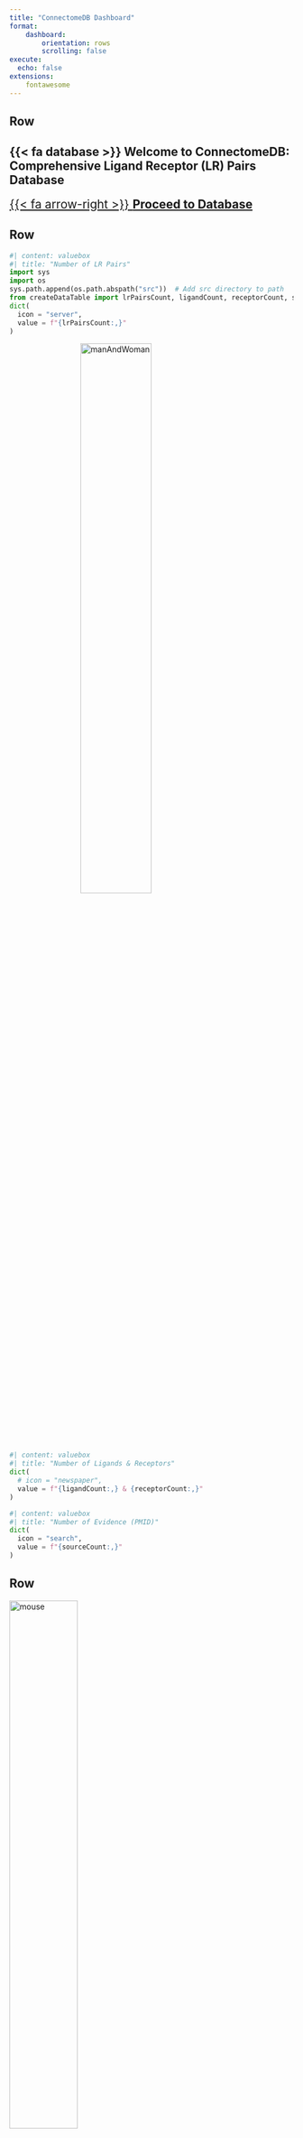 ```yaml
---
title: "ConnectomeDB Dashboard"
format: 
    dashboard:
        orientation: rows
        scrolling: false 
execute:
  echo: false
extensions:
    fontawesome
---
```

## Row

 <h2> {{< fa database >}} Welcome to ConnectomeDB: Comprehensive Ligand Receptor (LR) Pairs Database</h2>
[{{< fa arrow-right >}} **Proceed to Database**](database.qmd){style="font-size: 1.5em;"}

## Row {.flow}


```python
#| content: valuebox
#| title: "Number of LR Pairs"
import sys
import os
sys.path.append(os.path.abspath("src"))  # Add src directory to path
from createDataTable import lrPairsCount, ligandCount, receptorCount, sourceCount, MouseLigandCount, MouseReceptorCount, RatLigandCount, RatReceptorCount
dict(
  icon = "server",
  value = f"{lrPairsCount:,}"
)
```
<img src="data/image/human.png" alt="manAndWoman" style="width:50%; margin:auto; display:block;">

```python
#| content: valuebox
#| title: "Number of Ligands & Receptors"
dict(
  # icon = "newspaper",
  value = f"{ligandCount:,} & {receptorCount:,}"
)
```

```python
#| content: valuebox
#| title: "Number of Evidence (PMID)"
dict(
  icon = "search",
  value = f"{sourceCount:,}"
)
```

## Row {.flow}

<img src="data/image/mouse.png" alt="mouse" style="width:49%; margin:auto;">

```python
#| content: valuebox
#| title: "Number of Mouse L & R Orthologs"
dict(
  # icon = "newspaper",
  value = f"{MouseLigandCount:,} & {MouseReceptorCount:,}"
)
```

<img src="data/image/rat.png" alt="rat" style="width:50%; margin:auto;">

```python
#| content: valuebox
#| title: "Number of Rat L & R Orthologs"
dict(
  # icon = "newspaper",
  value = f"{RatLigandCount:,} & {RatReceptorCount:,}"
)
```


